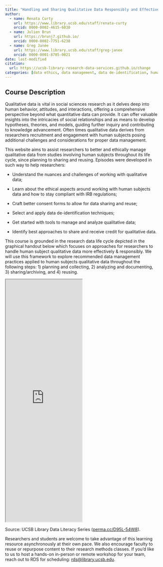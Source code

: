 ```yaml
---
title: "Handling and Sharing Qualitative Data Responsibly and Effectively"
author:
  - name: Renata Curty
    url: https://www.library.ucsb.edu/staff/renata-curty
    orcid: 0000-0002-4615-6030
  - name: Julien Brun
    url: https://brunj7.github.io/
    orcid: 0000-0002-7751-6238
  - name: Greg Janée
    url: https://www.library.ucsb.edu/staff/greg-janee
    orcid: 0000-0001-8785-0021
date: last-modified
citation: 
  url: https://ucsb-library-research-data-services.github.io/change
categories: [data ethics, data management, data de-identification, human subjects, qualitative research, sensitive data]
---
```


## Course Description

Qualitative data is vital in social sciences research as it delves deep into human behavior, attitudes, and interactions, offering a comprehensive perspective beyond what quantitative data can provide. It can offer valuable insights into the intricacies of social relationships and as means to develop hypotheses, theories, and models, guiding further inquiry and contributing to knowledge advancement. Often times qualitative data derives from researchers recruitment and engagement with human subjects posing additional challenges and considerations for proper data management.

This website aims to assist researchers to better and ethically manage qualitative data from studies involving human subjects throughout its life cycle, since planning to sharing and reusing. Episodes were developed in such way to help researchers:

-   Understand the nuances and challenges of working with qualitative data;

-   Learn about the ethical aspects around working with human subjects data and how to stay compliant with IRB regulations;

-   Craft better consent forms to allow for data sharing and reuse;

-   Select and apply data de-identification techniques;

-   Get started with tools to manage and analyze qualitative data;

-   Identify best approaches to share and receive credit for qualitative data.

This course is grounded in the research data life cycle depicted in the graphical handout below which focuses on approaches for researchers to handle human subject qualitative data more effectively & responsibly. We will use this framework to explore recommended data management practices applied to human subjects qualitative data throughout the following steps: 1) planning and collecting, 2) analyzing and documenting, 3) sharing/archiving, and 4) reusing.

<iframe width="50%" height="800" src="https://rcd.ucsb.edu/sites/default/files/2024-04/DLS-202403-ManagingHS-QualData-navy.pdf">

</iframe>

Source: UCSB Library Data Literacy Series ([perma.cc/D95L-54W8](https://perma.cc/D95L-54W8)).

Researchers and students are welcome to take advantage of this learning resource asynchronously at their own pace. We also encourage faculty to reuse or repurpose content to their research methods classes. If you'd like to us to host a hands-on in-person or remote workshop for your team, reach out to RDS for scheduling: [rds\@library.ucsb.edu](mailto:rds@library.ucsb.edu){.email}.
